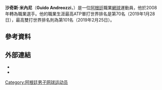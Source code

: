 {{Infobox 网球
|姓名=Guido Andreozzi
|image=[[File:Guido_Andreozzi,_2015_Wimbledon_Qualifying_-_Diliff.jpg|250px]]
|国籍={{ARG}}
|生年=1991年
|生日={{birth_date_and_age|1991|8|5|mf=y}}
|出生地=[[阿根廷|阿根廷]]
|居住地=[[阿根廷|阿根廷]]
|身高=183
|体重=75
|持拍手=右
|反拍=雙手
|转职业年=2008年
|球拍=
|球衣=
|球鞋=
|单打最高排名=137（2014年1月27日）
|双打最高排名=
|现单打排名=
|现双打排名=
|单打冠军头衔=0
|双打冠军头衔=0
|职业战绩=
|奖金=335,425[[美元|美元]]
|澳网最好成绩=
|法网最好成绩=
|温网最好成绩=
|美网最好成绩=第一輪（2016）
|大满贯个数=
|奥运会最好成绩=
}}

'''沙奇斯·米內尼'''（'''Guido Andreozzi'''，{{bd|1991年|8月5日}}）是一位[[阿根廷|阿根廷]]職業[[網球|網球]]運動員，他於2008年轉為職業選手。他的職業生涯最高ATP單打世界排名是第70名（2019年1月28日），最高雙打世界排名則為第101名（2019年2月25日）。

== 參考資料 ==
{{reflist|2}}

== 外部連結 ==
* {{ATP|A887}}
* {{ITF Profile|id=100086416}}

{{DEFAULTSORT:Andreozzi, Guido}}

[[Category:阿根廷男子网球运动员|Category:阿根廷男子网球运动员]]

{{Tennis-bio-stub}}